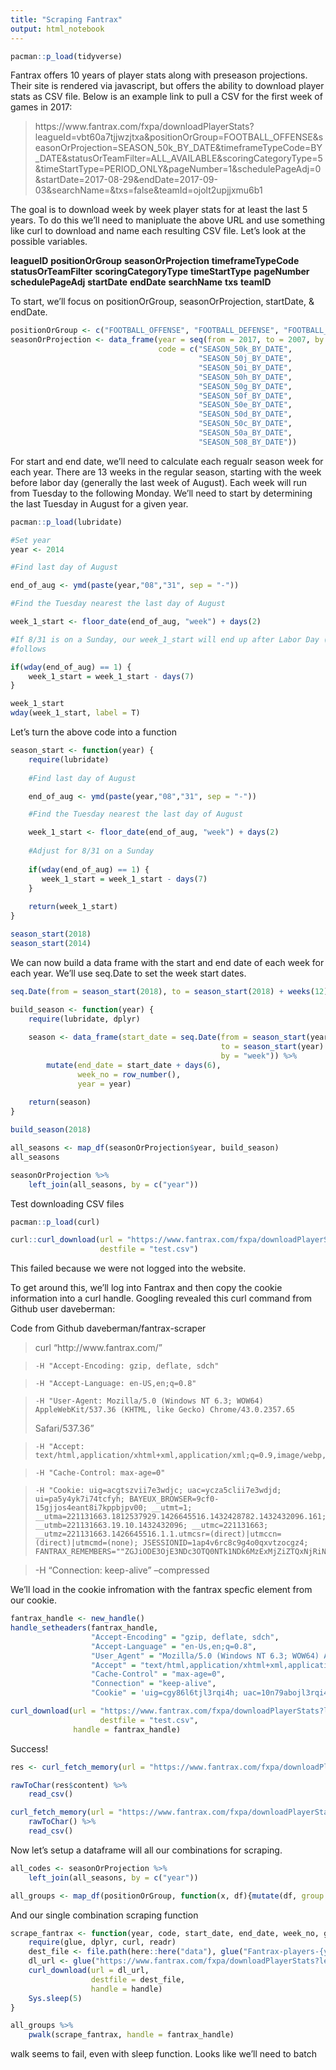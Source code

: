 ```yaml
---
title: "Scraping Fantrax"
output: html_notebook
---
```


```r
pacman::p_load(tidyverse)
```


Fantrax offers 10 years of player stats along with preseason projections.  Their site is rendered via javascript, but
offers the ability to download player stats as CSV file.  Below is an example link to pull a CSV for the first week of
games in 2017:

>   https://www.fantrax.com/fxpa/downloadPlayerStats?leagueId=vbt60a7tjjwzjtxa&positionOrGroup=FOOTBALL_OFFENSE&seasonOrProjection=SEASON_50k_BY_DATE&timeframeTypeCode=BY_DATE&statusOrTeamFilter=ALL_AVAILABLE&scoringCategoryType=5&timeStartType=PERIOD_ONLY&pageNumber=1&schedulePageAdj=0&startDate=2017-08-29&endDate=2017-09-03&searchName=&txs=false&teamId=ojolt2upjjxmu6b1

The goal is to download week by week player stats for at least the last 5 years. To do this we'll need to manipluate the
above URL and use something like curl to download and name each resulting CSV file.  Let's look at the possible variables.

**leagueID**
**positionOrGroup**
**seasonOrProjection**
**timeframeTypeCode**
**statusOrTeamFilter**
**scoringCategoryType**
**timeStartType**
**pageNumber**
**schedulePageAdj**
**startDate**
**endDate**
**searchName**
**txs**
**teamID**

To start, we'll focus on positionOrGroup, seasonOrProjection, startDate, & endDate.

```r
positionOrGroup <- c("FOOTBALL_OFFENSE", "FOOTBALL_DEFENSE", "FOOTBALL_TEAM_DEFENSE_SPECIAL_TEAMS")
seasonOrProjection <- data_frame(year = seq(from = 2017, to = 2007, by = -1),
                                 code = c("SEASON_50k_BY_DATE",
                                          "SEASON_50j_BY_DATE",
                                          "SEASON_50i_BY_DATE",
                                          "SEASON_50h_BY_DATE",
                                          "SEASON_50g_BY_DATE",
                                          "SEASON_50f_BY_DATE",
                                          "SEASON_50e_BY_DATE",
                                          "SEASON_50d_BY_DATE",
                                          "SEASON_50c_BY_DATE",
                                          "SEASON_50a_BY_DATE",
                                          "SEASON_508_BY_DATE"))
```

For start and end date, we'll need to calculate each regualr season week for each year.  There are 13 weeks in the 
regular season, starting with the week before labor day (generally the last week of August).
Each week will run from Tuesday to the following Monday.  We'll need to start by determining the last Tuesday in August 
for a given year.

```r
pacman::p_load(lubridate)

#Set year
year <- 2014

#Find last day of August

end_of_aug <- ymd(paste(year,"08","31", sep = "-"))

#Find the Tuesday nearest the last day of August

week_1_start <- floor_date(end_of_aug, "week") + days(2)

#If 8/31 is on a Sunday, our week_1_start will end up after Labor Day (the first Monday of September). We can adjust as
#follows

if(wday(end_of_aug) == 1) {
    week_1_start = week_1_start - days(7)
}

week_1_start
wday(week_1_start, label = T)
```

Let's turn the above code into a function

```r
season_start <- function(year) {
    require(lubridate)
    
    #Find last day of August

    end_of_aug <- ymd(paste(year,"08","31", sep = "-"))

    #Find the Tuesday nearest the last day of August

    week_1_start <- floor_date(end_of_aug, "week") + days(2)
    
    #Adjust for 8/31 on a Sunday
    
    if(wday(end_of_aug) == 1) {
       week_1_start = week_1_start - days(7)
    }
    
    return(week_1_start)
}

season_start(2018)
season_start(2014)
```

We can now build a data frame with the start and end date of each week for each year. We'll use seq.Date to set the week
start dates.

```r
seq.Date(from = season_start(2018), to = season_start(2018) + weeks(12), by = "week")
```

```r
build_season <- function(year) {
    require(lubridate, dplyr)
    
    season <- data_frame(start_date = seq.Date(from = season_start(year),
                                               to = season_start(year) + weeks(12),
                                               by = "week")) %>%
        mutate(end_date = start_date + days(6),
               week_no = row_number(),
               year = year)
    
    return(season)
}

build_season(2018)
```

```r
all_seasons <- map_df(seasonOrProjection$year, build_season)
all_seasons
```

```r
seasonOrProjection %>%
    left_join(all_seasons, by = c("year"))
```

Test downloading CSV files

```r
pacman::p_load(curl)
```


```r
curl::curl_download(url = "https://www.fantrax.com/fxpa/downloadPlayerStats?leagueId=vbt60a7tjjwzjtxa&positionOrGroup=FOOTBALL_OFFENSE&seasonOrProjection=SEASON_50k_BY_DATE&timeframeTypeCode=BY_DATE&statusOrTeamFilter=ALL_AVAILABLE&scoringCategoryType=5&timeStartType=PERIOD_ONLY&pageNumber=1&schedulePageAdj=0&startDate=2017-08-29&endDate=2017-09-03&searchName=&txs=false&teamId=ojolt2upjjxmu6b1",
                    destfile = "test.csv")
```

This failed because we were not logged into the website.

To get around this, we'll log into Fantrax and then copy the cookie information into a curl handle.  Googling revealed 
this curl command from Github user daveberman:

Code from Github daveberman/fantrax-scraper

>curl "http://www.fantrax.com/" 

>     -H "Accept-Encoding: gzip, deflate, sdch" 

>     -H "Accept-Language: en-US,en;q=0.8" 

>     -H "User-Agent: Mozilla/5.0 (Windows NT 6.3; WOW64) AppleWebKit/537.36 (KHTML, like Gecko) Chrome/43.0.2357.65 
Safari/537.36" 

>     -H "Accept: text/html,application/xhtml+xml,application/xml;q=0.9,image/webp,*/*;q=0.8" 

>     -H "Cache-Control: max-age=0" 

>     -H "Cookie: uig=acgtszvii7e3wdjc; uac=ycza5clii7e3wdjd; ui=pa5y4yk7i74tcfyh; BAYEUX_BROWSER=9cf0-15gjjos4eant8i7kppbjpv00; __utmt=1; __utma=221131663.1812537929.1426645516.1432428782.1432432096.161; __utmb=221131663.19.10.1432432096; __utmc=221131663; __utmz=221131663.1426645516.1.1.utmcsr=(direct)|utmccn=(direct)|utmcmd=(none); JSESSIONID=1ap4v6rc8c9g4o0qxvtzocgz4; FANTRAX_REMEMBERS=""ZGJiODE3OjE3NDc3OTQ0NTk1NDk6MzExMjZiZTQxNjRiNGM1NjM4M2ZiY2U5MWQ3YTc1NzM=""" 

>    -H "Connection: keep-alive" --compressed


We'll load in the cookie infromation with the fantrax specfic element from our cookie.

```r
fantrax_handle <- new_handle()
handle_setheaders(fantrax_handle,
                  "Accept-Encoding" = "gzip, deflate, sdch",
                  "Accept-Language" = "en-Us,en;q=0.8",
                  "User_Agent" = "Mozilla/5.0 (Windows NT 6.3; WOW64) AppleWebKit/537.36 (KHTML, like Gecko) Chrome/43.0.2357.65 Safari/537.36",
                  "Accept" = "text/html,application/xhtml+xml,application/xml;q=0.9,image/webp,*/*;q=0.8",
                  "Cache-Control" = "max-age=0",
                  "Connection" = "keep-alive",
                  "Cookie" = 'uig=cgy86l6tjl3rqi4h; uac=10n79abojl3rqi4h; ui=wjy9qxvijjz4kho0; BAYEUX_BROWSER=abxcgtep2w1jr6bq;JSESSIONID=node0lvyebaf8egfi1qw3aufto92tk9809.node0; FX_REM=anNjaHdhbjoxODUwMjM1NzI5NDM5OjMzMjM1NmYzMWQ4YjdmNGM0N2Y3NzgxNTYzZDY5NTFk; _ga=GA1.2.1427721507.1534859530; _gid=GA1.2.1623411655.1534859530')
```


```r
curl_download(url = "https://www.fantrax.com/fxpa/downloadPlayerStats?leagueId=vbt60a7tjjwzjtxa&positionOrGroup=FOOTBALL_OFFENSE&seasonOrProjection=SEASON_50k_BY_DATE&timeframeTypeCode=BY_DATE&statusOrTeamFilter=ALL_AVAILABLE&scoringCategoryType=5&timeStartType=PERIOD_ONLY&pageNumber=1&schedulePageAdj=0&startDate=2017-08-29&endDate=2017-09-03&searchName=&txs=false&teamId=ojolt2upjjxmu6b1",
                    destfile = "test.csv",
              handle = fantrax_handle)
```

Success!

```r
res <- curl_fetch_memory(url = "https://www.fantrax.com/fxpa/downloadPlayerStats?leagueId=vbt60a7tjjwzjtxa&positionOrGroup=FOOTBALL_OFFENSE&seasonOrProjection=SEASON_50k_BY_DATE&timeframeTypeCode=BY_DATE&statusOrTeamFilter=ALL_AVAILABLE&scoringCategoryType=5&timeStartType=PERIOD_ONLY&pageNumber=1&schedulePageAdj=0&startDate=2017-08-29&endDate=2017-09-03&searchName=&txs=false&teamId=ojolt2upjjxmu6b1", handle = fantrax_handle)

rawToChar(res$content) %>%
    read_csv()
```

```r
curl_fetch_memory(url = "https://www.fantrax.com/fxpa/downloadPlayerStats?leagueId=vbt60a7tjjwzjtxa&positionOrGroup=FOOTBALL_OFFENSE&seasonOrProjection=SEASON_50k_BY_DATE&timeframeTypeCode=BY_DATE&statusOrTeamFilter=ALL_AVAILABLE&scoringCategoryType=5&timeStartType=PERIOD_ONLY&pageNumber=1&schedulePageAdj=0&startDate=2017-08-29&endDate=2017-09-03&searchName=&txs=false&teamId=ojolt2upjjxmu6b1", handle = fantrax_handle)$content %>%
    rawToChar() %>%
    read_csv()
```


Now let's setup a dataframe will all our combinations for scraping.

```r
all_codes <- seasonOrProjection %>%
    left_join(all_seasons, by = c("year"))

all_groups <- map_df(positionOrGroup, function(x, df){mutate(df, group = x)}, df = all_codes)
```

And our single combination scraping function

```r
scrape_fantrax <- function(year, code, start_date, end_date, week_no, group, handle) {
    require(glue, dplyr, curl, readr)
    dest_file <- file.path(here::here("data"), glue("Fantrax-players-{year}-week-{week_no}-{group}.csv"))
    dl_url <- glue("https://www.fantrax.com/fxpa/downloadPlayerStats?leagueId=vbt60a7tjjwzjtxa&positionOrGroup={group}&","seasonOrProjection={code}&timeframeTypeCode=BY_DATE&statusOrTeamFilter=ALL_AVAILABLE&scoringCategoryType=5&timeStartType=PERIOD_ONLY&pageNumber=1&schedulePageAdj=0&startDate={start_date}&endDate={end_date}&searchName=&txs=false&teamId=ojolt2upjjxmu6b1")
    curl_download(url = dl_url,
                  destfile = dest_file,
                  handle = handle)
    Sys.sleep(5)
}
```

```r
all_groups %>%
    pwalk(scrape_fantrax, handle = fantrax_handle)
```

walk seems to fail, even with sleep function. Looks like we'll need to batch